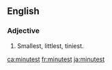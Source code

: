 ==English==

===Adjective===
{{head|en}}

# {{en-superlative of|minute}}  Smallest, littlest, tiniest.

[[ca:minutest]]
[[fr:minutest]]
[[ja:minutest]]